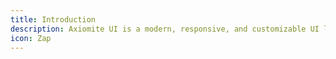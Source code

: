 ---
title: Introduction
description: Axiomite UI is a modern, responsive, and customizable UI library.
icon: Zap
---




<UnderDevelopment className="mt-30"/>